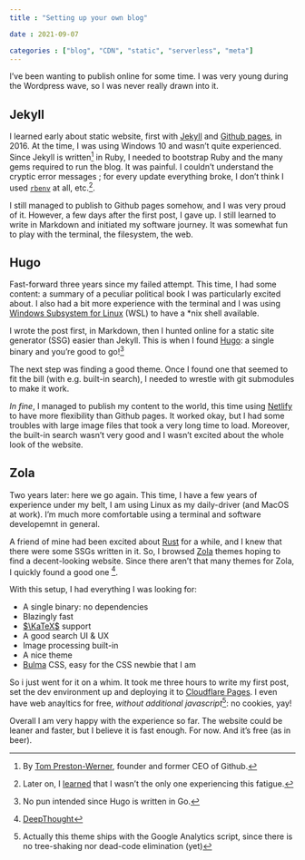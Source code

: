 ```yaml
---
title : "Setting up your own blog"

date : 2021-09-07

categories : ["blog", "CDN", "static", "serverless", "meta"]
---
```


I've been wanting to publish online for some time. I was very young during the Wordpress wave, so I was never really drawn into it.

## Jekyll

I learned early about static website, first with [Jekyll](https://jekyllrb.com/) and [Github pages](https://pages.github.com/), in 2016. At the time, I was using Windows 10 and wasn't quite experienced. Since Jekyll is written[^jekyll-author] in Ruby, I needed to bootstrap Ruby and the many gems required to run the blog. It was painful. I couldn't understand the cryptic error messages ; for every update everything broke, I don't think I used [`rbenv`](https://github.com/rbenv/rbenv) at all, etc.[^jekyll-nix]. 

I still managed to publish to Github pages somehow, and I was very proud of it. However, a few days after the first post, I gave up. I still learned to write in Markdown and initiated my software journey. It was somewhat fun to play with the terminal, the filesystem, the web.

## Hugo

Fast-forward three years since my failed attempt. This time, I had some content: a summary of a peculiar political book I was particularly excited about. I also had a bit more experience with the terminal and I was using [Windows Subsystem for Linux](https://docs.microsoft.com/en-us/windows/wsl/install-win10) (WSL) to have a *nix shell available. 

I wrote the post first, in Markdown, then I hunted online for a static site generator (SSG) easier than Jekyll. This is when I found [Hugo](https://gohugo.io/): a single binary and you're good to go![^no-pun]

The next step was finding a good theme. Once I found one that seemed to fit the bill (with e.g. built-in search), I needed to wrestle with git submodules to make it work. 

_In fine_, I managed to publish my content to the world, this time using [Netlify](https://www.netlify.com/) to have more flexibility than Github pages. It worked okay, but I had some troubles with large image files that took a very long time to load. Moreover, the built-in search wasn't very good and I wasn't excited about the whole look of the website.

## Zola

Two years later: here we go again. This time, I have a few years of experience under my belt, I am using Linux as my daily-driver (and MacOS at work). I'm much more comfortable using a terminal and software developemnt in general. 

A friend of mine had been excited about [Rust](https://www.rust-lang.org/) for a while, and I knew that there were some SSGs written in it. So, I browsed [Zola](https://www.getzola.org/) themes hoping to find a decent-looking website. Since there aren't that many themes for Zola, I quickly found a good one [^DeepThought]. 

With this setup, I had everything I was looking for: 

- A single binary: no dependencies
- Blazingly fast
- [$\KaTeX$](https://katex.org/) support
- A good search UI & UX
- Image processing built-in
- A nice theme
- [Bulma](https://bulma.io) CSS, easy for the CSS newbie that I am

So i just went for it on a whim. It took me three hours to write my first post, set the dev environment up and deploying it to [Cloudflare Pages](https://developers.cloudflare.com/pages/). I even have web anayltics for free, _without additional javascript_[^ga-js]: no cookies, yay!

Overall I am very happy with the experience so far. The website could be leaner and faster, but I believe it is fast enough. For now. And it's free (as in beer).


[^jekyll-author]: By [Tom Preston-Werner](https://en.wikipedia.org/wiki/Tom_Preston-Werner), founder and former CEO of Github.

[^jekyll-nix]: Later on, I [learned](https://youtu.be/USDbjmxEZ_I?t=1544) that I wasn't the only one experiencing this fatigue.

[^no-pun]: No pun intended since Hugo is written in Go.

[^DeepThought]: [DeepThought](https://www.getzola.org/themes/deepthought/)

[^ga-js]: Actually this theme ships with the Google Analytics script, since there is no tree-shaking nor dead-code elimination (yet)
